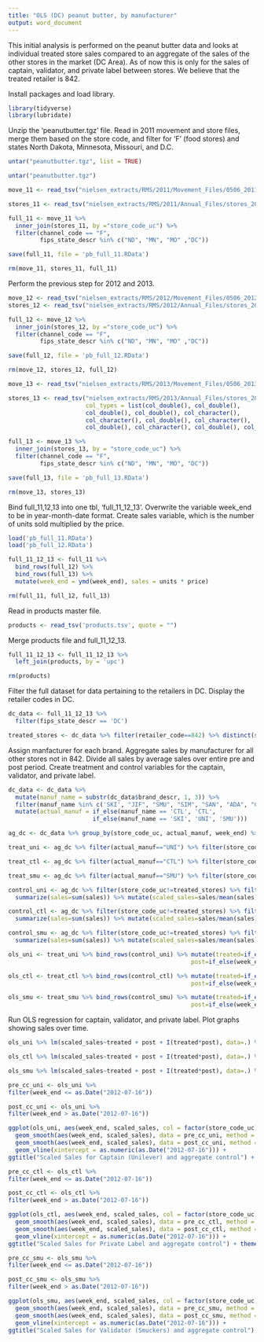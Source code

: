 ```yaml
---
title: "OLS (DC) peanut butter, by manufacturer"
output: word_document
---
```

This initial analysis is performed on the peanut butter data and looks at individual treated store sales compared to
an aggregate of the sales of the other stores in the market (DC Area). As of now this is only for the sales of 
captain, validator, and private label between stores. We believe that the treated retailer is 842. 

Install packages and load library.

```r
library(tidyverse)
library(lubridate)
```

Unzip the 'peanutbutter.tgz' file. Read in 2011 movement and store files, merge them based
on the store code, and filter for 'F' (food stores) and states North Dakota, Minnesota,
Missouri, and D.C.

```r
untar("peanutbutter.tgz", list = TRUE)

untar("peanutbutter.tgz")

move_11 <- read_tsv("nielsen_extracts/RMS/2011/Movement_Files/0506_2011/1421_2011.tsv")

stores_11 <- read_tsv("nielsen_extracts/RMS/2011/Annual_Files/stores_2011.tsv")

full_11 <- move_11 %>%
  inner_join(stores_11, by ="store_code_uc") %>% 
  filter(channel_code == "F", 
         fips_state_descr %in% c("ND", "MN", "MO" ,"DC"))

save(full_11, file = 'pb_full_11.RData')

rm(move_11, stores_11, full_11)
```

Perform the previous step for 2012 and 2013.

```r
move_12 <- read_tsv("nielsen_extracts/RMS/2012/Movement_Files/0506_2012/1421_2012.tsv")
stores_12 <- read_tsv("nielsen_extracts/RMS/2012/Annual_Files/stores_2012.tsv")

full_12 <- move_12 %>%
  inner_join(stores_12, by ="store_code_uc") %>% 
  filter(channel_code == "F",
         fips_state_descr %in% c("ND", "MN", "MO" ,"DC"))

save(full_12, file = 'pb_full_12.RData')

rm(move_12, stores_12, full_12)

move_13 <- read_tsv("nielsen_extracts/RMS/2013/Movement_Files/0506_2013/1421_2013.tsv")

stores_13 <- read_tsv("nielsen_extracts/RMS/2013/Annual_Files/stores_2013.tsv", 
                      col_types = list(col_double(), col_double(),
                      col_double(), col_double(), col_character(),
                      col_character(), col_double(), col_character(), 
                      col_double(), col_character(), col_double(), col_character()))

full_13 <- move_13 %>%
  inner_join(stores_13, by = "store_code_uc") %>%
  filter(channel_code == "F",
         fips_state_descr %in% c("ND", "MN", "MO", "DC"))

save(full_13, file = 'pb_full_13.RData')

rm(move_13, stores_13)
```

Bind full_11,12,13 into one tbl, 'full_11_12_13'. Overwrite the variable week_end to be in
year-month-date format. Create sales variable, which is the number of units sold multiplied
by the price.

```r
load('pb_full_11.RData')
load('pb_full_12.RData')

full_11_12_13 <- full_11 %>%
  bind_rows(full_12) %>%
  bind_rows(full_13) %>%
  mutate(week_end = ymd(week_end), sales = units * price)

rm(full_11, full_12, full_13)
```

Read in products master file.

```r
products <- read_tsv('products.tsv', quote = "")
```

Merge products file and full_11_12_13.

```r
full_11_12_13 <- full_11_12_13 %>%
  left_join(products, by = 'upc')

rm(products)
```

Filter the full dataset for data pertaining to the retailers in DC. Display the retailer
codes in DC.

```r
dc_data <- full_11_12_13 %>%
  filter(fips_state_descr == 'DC')

treated_stores <- dc_data %>% filter(retailer_code==842) %>% distinct(store_code_uc)
```

Assign manfacturer for each brand. Aggregate sales by manufacturer for all other stores not in 842. Divide all sales by average sales over entire pre and post period. Create treatment and control variables for the captain, validator, and private label. 

```r
dc_data <- dc_data %>%
  mutate(manuf_name = substr(dc_data$brand_descr, 1, 3)) %>%
  filter(manuf_name %in% c('SKI', "JIF", "SMU", "SIM", "SAN", "ADA", "CTL")) %>%
  mutate(actual_manuf = if_else(manuf_name == 'CTL', 'CTL',
                        if_else(manuf_name == 'SKI', 'UNI', 'SMU')))

ag_dc <- dc_data %>% group_by(store_code_uc, actual_manuf, week_end) %>% summarize(sales=sum(sales)) 

treat_uni <- ag_dc %>% filter(actual_manuf=="UNI") %>% filter(store_code_uc==treated_stores) %>% mutate(scaled_sales=sales/mean(sales))

treat_ctl <- ag_dc %>% filter(actual_manuf=="CTL") %>% filter(store_code_uc==treated_stores) %>% mutate(scaled_sales=sales/mean(sales))

treat_smu <- ag_dc %>% filter(actual_manuf=="SMU") %>% filter(store_code_uc==treated_stores) %>% mutate(scaled_sales=sales/mean(sales))

control_uni <- ag_dc %>% filter(store_code_uc!=treated_stores) %>% filter(actual_manuf=="UNI") %>% group_by(week_end) %>%
  summarize(sales=sum(sales)) %>% mutate(scaled_sales=sales/mean(sales), store_code_uc=00000)

control_ctl <- ag_dc %>% filter(store_code_uc!=treated_stores) %>% filter(actual_manuf=="CTL") %>% group_by(week_end) %>%
  summarize(sales=sum(sales)) %>% mutate(scaled_sales=sales/mean(sales), store_code_uc=00000)

control_smu <- ag_dc %>% filter(store_code_uc!=treated_stores) %>% filter(actual_manuf=="SMU") %>% group_by(week_end) %>%
  summarize(sales=sum(sales)) %>% mutate(scaled_sales=sales/mean(sales), store_code_uc=00000)

ols_uni <- treat_uni %>% bind_rows(control_uni) %>% mutate(treated=if_else(store_code_uc==treated_stores, 1, 0),
                                                    post=if_else(week_end > "2012-07-16", 1, 0))

ols_ctl <- treat_ctl %>% bind_rows(control_ctl) %>% mutate(treated=if_else(store_code_uc==treated_stores, 1, 0),
                                                    post=if_else(week_end > "2012-07-16", 1, 0))

ols_smu <- treat_smu %>% bind_rows(control_smu) %>% mutate(treated=if_else(store_code_uc==treated_stores, 1, 0),
                                                    post=if_else(week_end > "2012-07-16", 1, 0))

```

Run OLS regression for captain, validator, and private label. Plot graphs showing sales over time. 

```r

ols_uni %>% lm(scaled_sales~treated + post + I(treated*post), data=.) %>% summary()

ols_ctl %>% lm(scaled_sales~treated + post + I(treated*post), data=.) %>% summary()

ols_smu %>% lm(scaled_sales~treated + post + I(treated*post), data=.) %>% summary()

pre_cc_uni <- ols_uni %>% 
filter(week_end <= as.Date("2012-07-16")) 

post_cc_uni <- ols_uni %>% 
filter(week_end > as.Date("2012-07-16")) 

ggplot(ols_uni, aes(week_end, scaled_sales, col = factor(store_code_uc))) + geom_line() + 
  geom_smooth(aes(week_end, scaled_sales), data = pre_cc_uni, method = 'lm', se = FALSE) + 
  geom_smooth(aes(week_end, scaled_sales), data = post_cc_uni, method = 'lm', se = FALSE) + 
  geom_vline(xintercept = as.numeric(as.Date("2012-07-16"))) + 
ggtitle("Scaled Sales for Captain (Unilever) and aggregate control") + theme(legend.position="bottom")

pre_cc_ctl <- ols_ctl %>% 
filter(week_end <= as.Date("2012-07-16")) 

post_cc_ctl <- ols_ctl %>% 
filter(week_end > as.Date("2012-07-16")) 

ggplot(ols_ctl, aes(week_end, scaled_sales, col = factor(store_code_uc))) + geom_line() + 
  geom_smooth(aes(week_end, scaled_sales), data = pre_cc_ctl, method = 'lm', se = FALSE) + 
  geom_smooth(aes(week_end, scaled_sales), data = post_cc_ctl, method = 'lm', se = FALSE) + 
  geom_vline(xintercept = as.numeric(as.Date("2012-07-16"))) + 
ggtitle("Scaled Sales for Private Label and aggregate control") + theme(legend.position="bottom")

pre_cc_smu <- ols_smu %>% 
filter(week_end <= as.Date("2012-07-16")) 

post_cc_smu <- ols_smu %>% 
filter(week_end > as.Date("2012-07-16")) 

ggplot(ols_smu, aes(week_end, scaled_sales, col = factor(store_code_uc))) + geom_line() + 
  geom_smooth(aes(week_end, scaled_sales), data = pre_cc_smu, method = 'lm', se = FALSE) + 
  geom_smooth(aes(week_end, scaled_sales), data = post_cc_smu, method = 'lm', se = FALSE) + 
  geom_vline(xintercept = as.numeric(as.Date("2012-07-16"))) + 
ggtitle("Scaled Sales for Validator (Smuckers) and aggregate control") + theme(legend.position="bottom") 

```










